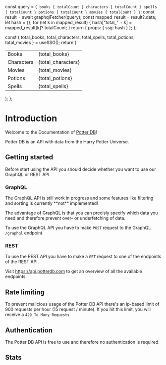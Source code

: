 


  const query = `
    {
      books {
        totalCount
      }
      characters {
        totalCount
      }
      spells {
        totalCount
      }
      potions {
        totalCount
      }
      movies {
        totalCount
      }
    }
  `;
  const result = await graphqlFetcher(query);
  const mapped_result = result?.data;
  let hash = {};
  for (let k in mapped_result) {
    hash["total_" + k] = mapped_result[k]?.totalCount;
  }
  return {
    props: {
      ssg: hash
    }
  };
};

  const {
    total_books,
    total_characters,
    total_spells,
    total_potions,
    total_movies
  } = useSSG();
  return (
    <table>
      <tbody>
        <tr>
          <td>Books</td>
          <td>{total_books}</td>
        </tr>
        <tr>
          <td>Characters</td>
          <td>{total_characters}</td>
        </tr>
        <tr>
          <td>Movies</td>
          <td>{total_movies}</td>
        </tr>
        <tr>
          <td>Potions</td>
          <td>{total_potions}</td>
        </tr>
        <tr>
          <td>Spells</td>
          <td>{total_spells}</td>
        </tr>
      </tbody>
    </table>
  );
};

# Introduction

Welcome to the Documentation of [Potter DB](https://potterdb.com)!

Potter DB is an API with data from the Harry Potter Universe.

## Getting started

Before start using the API you should decide whether you want to use our GraphQL or REST API.

### GraphQL

<Callout type="warning" emoji="⚠️">
  The GraphQL API is still work in progress and some features like filtering and
  sorting is currently **not** implemented!
</Callout>

The advantage of GraphQL is that you can precisly specify which data you need and therefore prevent over- or underfetching of data.

To use the GraphQL API you have to make `POST` request to the GraphQL `/graphql` endpoint.

### REST

To use the REST API you have to make a `GET` request to one of the endpoints of the REST API.

Visit https://api.potterdb.com to get an overview of all the available endpoints.

## Rate limiting

To prevent malicious usage of the Potter DB API there's an ip-based limit of 900 requests per hour (15 request / minute). If you hit this limit, you will receive a `429 To Many Requests`.

## Authentication

The Potter DB API is free to use and therefore no authentication is required.

## Stats

<Stats />
